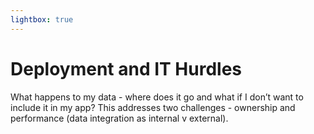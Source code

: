 ```yaml
---
lightbox: true
---
```


# Deployment and IT Hurdles

What happens to my data - where does it go and what if I don't want to include it in my app?  This addresses two challenges - ownership and performance (data integration as internal v external).

